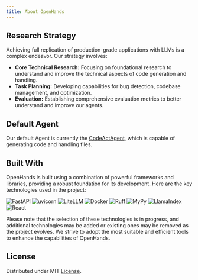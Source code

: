 ```yaml
---
title: About OpenHands
---
```


## Research Strategy

Achieving full replication of production-grade applications with LLMs is a complex endeavor. Our strategy involves:

- **Core Technical Research:** Focusing on foundational research to understand and improve the technical aspects of code generation and handling.
- **Task Planning:** Developing capabilities for bug detection, codebase management, and optimization.
- **Evaluation:** Establishing comprehensive evaluation metrics to better understand and improve our agents.

## Default Agent

Our default Agent is currently the [CodeActAgent](./agents.mdx), which is capable of generating code and handling files.

## Built With

OpenHands is built using a combination of powerful frameworks and libraries, providing a robust foundation for its
development. Here are the key technologies used in the project:

![FastAPI](https://img.shields.io/badge/FastAPI-black?style=for-the-badge) ![uvicorn](https://img.shields.io/badge/uvicorn-black?style=for-the-badge) ![LiteLLM](https://img.shields.io/badge/LiteLLM-black?style=for-the-badge) ![Docker](https://img.shields.io/badge/Docker-black?style=for-the-badge) ![Ruff](https://img.shields.io/badge/Ruff-black?style=for-the-badge) ![MyPy](https://img.shields.io/badge/MyPy-black?style=for-the-badge) ![LlamaIndex](https://img.shields.io/badge/LlamaIndex-black?style=for-the-badge) ![React](https://img.shields.io/badge/React-black?style=for-the-badge)

Please note that the selection of these technologies is in progress, and additional technologies may be added or
existing ones may be removed as the project evolves. We strive to adopt the most suitable and efficient tools to
enhance the capabilities of OpenHands.

## License

Distributed under MIT [License](https://github.com/All-Hands-AI/OpenHands/blob/main/LICENSE).
